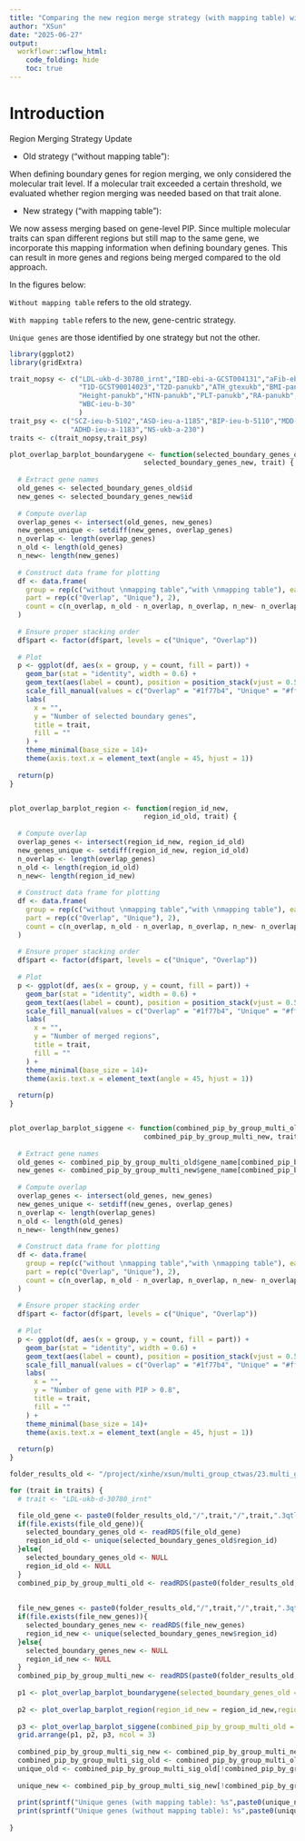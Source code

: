 ```yaml
---
title: "Comparing the new region merge strategy (with mapping table) with the old one (without mapping table)"
author: "XSun"
date: "2025-06-27"
output:
  workflowr::wflow_html:
    code_folding: hide
    toc: true
---
```


# Introduction

Region Merging Strategy Update

- Old strategy ("without mapping table"):

When defining boundary genes for region merging, we only considered the molecular trait level. If a molecular trait exceeded a certain threshold, we evaluated whether region merging was needed based on that trait alone.

- New strategy ("with mapping table"):

We now assess merging based on gene-level PIP. Since multiple molecular traits can span different regions but still map to the same gene, we incorporate this mapping information when defining boundary genes. This can result in more genes and regions being merged compared to the old approach.

In the figures below:

`Without mapping table` refers to the old strategy.

`With mapping table` refers to the new, gene-centric strategy.

`Unique genes` are those identified by one strategy but not the other.




```r
library(ggplot2)
library(gridExtra)

trait_nopsy <- c("LDL-ukb-d-30780_irnt","IBD-ebi-a-GCST004131","aFib-ebi-a-GCST006414","SBP-ukb-a-360",
                 "T1D-GCST90014023","T2D-panukb","ATH_gtexukb","BMI-panukb","HB-panukb",
                 "Height-panukb","HTN-panukb","PLT-panukb","RA-panukb","RBC-panukb",
                 "WBC-ieu-b-30"
                 )
trait_psy <- c("SCZ-ieu-b-5102","ASD-ieu-a-1185","BIP-ieu-b-5110","MDD-ieu-b-102","PD-ieu-b-7",
               "ADHD-ieu-a-1183","NS-ukb-a-230")
traits <- c(trait_nopsy,trait_psy)

plot_overlap_barplot_boundarygene <- function(selected_boundary_genes_old,
                                 selected_boundary_genes_new, trait) {
 
  # Extract gene names
  old_genes <- selected_boundary_genes_old$id
  new_genes <- selected_boundary_genes_new$id
  
  # Compute overlap
  overlap_genes <- intersect(old_genes, new_genes)
  new_genes_unique <- setdiff(new_genes, overlap_genes)
  n_overlap <- length(overlap_genes)
  n_old <- length(old_genes)
  n_new<- length(new_genes)
  
  # Construct data frame for plotting
  df <- data.frame(
    group = rep(c("without \nmapping table","with \nmapping table"), each = 2),
    part = rep(c("Overlap", "Unique"), 2),
    count = c(n_overlap, n_old - n_overlap, n_overlap, n_new- n_overlap)
  )
  
  # Ensure proper stacking order
  df$part <- factor(df$part, levels = c("Unique", "Overlap"))
  
  # Plot
  p <- ggplot(df, aes(x = group, y = count, fill = part)) +
    geom_bar(stat = "identity", width = 0.6) +
    geom_text(aes(label = count), position = position_stack(vjust = 0.5), color = "white", size = 5) +
    scale_fill_manual(values = c("Overlap" = "#1f77b4", "Unique" = "#ff7f0e")) +
    labs(
      x = "",
      y = "Number of selected boundary genes",
      title = trait,
      fill = ""
    ) +
    theme_minimal(base_size = 14)+ 
    theme(axis.text.x = element_text(angle = 45, hjust = 1))
  
  return(p)
}


plot_overlap_barplot_region <- function(region_id_new,
                                 region_id_old, trait) {
  
  # Compute overlap
  overlap_genes <- intersect(region_id_new, region_id_old)
  new_genes_unique <- setdiff(region_id_new, region_id_old)
  n_overlap <- length(overlap_genes)
  n_old <- length(region_id_old)
  n_new<- length(region_id_new)
  
  # Construct data frame for plotting
  df <- data.frame(
    group = rep(c("without \nmapping table","with \nmapping table"), each = 2),
    part = rep(c("Overlap", "Unique"), 2),
    count = c(n_overlap, n_old - n_overlap, n_overlap, n_new- n_overlap)
  )
  
  # Ensure proper stacking order
  df$part <- factor(df$part, levels = c("Unique", "Overlap"))
  
  # Plot
  p <- ggplot(df, aes(x = group, y = count, fill = part)) +
    geom_bar(stat = "identity", width = 0.6) +
    geom_text(aes(label = count), position = position_stack(vjust = 0.5), color = "white", size = 5) +
    scale_fill_manual(values = c("Overlap" = "#1f77b4", "Unique" = "#ff7f0e")) +
    labs(
      x = "",
      y = "Number of merged regions",
      title = trait,
      fill = ""
    ) +
    theme_minimal(base_size = 14)+ 
    theme(axis.text.x = element_text(angle = 45, hjust = 1))
  
  return(p)
}


plot_overlap_barplot_siggene <- function(combined_pip_by_group_multi_old,
                                 combined_pip_by_group_multi_new, trait) {
 
  # Extract gene names
  old_genes <- combined_pip_by_group_multi_old$gene_name[combined_pip_by_group_multi_old$combined_pip > 0.8]
  new_genes <- combined_pip_by_group_multi_new$gene_name[combined_pip_by_group_multi_new$combined_pip > 0.8]
  
  # Compute overlap
  overlap_genes <- intersect(old_genes, new_genes)
  new_genes_unique <- setdiff(new_genes, overlap_genes)
  n_overlap <- length(overlap_genes)
  n_old <- length(old_genes)
  n_new<- length(new_genes)
  
  # Construct data frame for plotting
  df <- data.frame(
    group = rep(c("without \nmapping table","with \nmapping table"), each = 2),
    part = rep(c("Overlap", "Unique"), 2),
    count = c(n_overlap, n_old - n_overlap, n_overlap, n_new- n_overlap)
  )
  
  # Ensure proper stacking order
  df$part <- factor(df$part, levels = c("Unique", "Overlap"))
  
  # Plot
  p <- ggplot(df, aes(x = group, y = count, fill = part)) +
    geom_bar(stat = "identity", width = 0.6) +
    geom_text(aes(label = count), position = position_stack(vjust = 0.5), color = "white", size = 5) +
    scale_fill_manual(values = c("Overlap" = "#1f77b4", "Unique" = "#ff7f0e")) +
    labs(
      x = "",
      y = "Number of gene with PIP > 0.8",
      title = trait,
      fill = ""
    ) +
    theme_minimal(base_size = 14)+ 
    theme(axis.text.x = element_text(angle = 45, hjust = 1))
  
  return(p)
}

```

```r

folder_results_old <- "/project/xinhe/xsun/multi_group_ctwas/23.multi_group_0515/snakemake_outputs/"

for (trait in traits) {
  # trait <- "LDL-ukb-d-30780_irnt"

  file_old_gene <- paste0(folder_results_old,"/",trait,"/",trait,".3qtls.thin1.shared_all.L5.regionmerge_selected_boundary_genes.RDS")
  if(file.exists(file_old_gene)){
    selected_boundary_genes_old <- readRDS(file_old_gene)
    region_id_old <- unique(selected_boundary_genes_old$region_id)
  }else{
    selected_boundary_genes_old <- NULL
    region_id_old <- NULL
  }
  combined_pip_by_group_multi_old <- readRDS(paste0(folder_results_old,trait,"/",trait,".3qtls.combined_pip_bytype_final.RDS"))
  
  
  file_new_genes <- paste0(folder_results_old,"/",trait,"/",trait,".3qtls.thin1.shared_all.L5.regionmerge_with_mappingtable_selected_boundary_genes.RDS")
  if(file.exists(file_new_genes)){
    selected_boundary_genes_new <- readRDS(file_new_genes)
    region_id_new <- unique(selected_boundary_genes_new$region_id)
  }else{
    selected_boundary_genes_new <- NULL
    region_id_new <- NULL
  }
  combined_pip_by_group_multi_new <- readRDS(paste0(folder_results_old,trait,"/",trait,".3qtls.combined_pip_rmmapping_bytype_final.RDS"))
  
  p1 <- plot_overlap_barplot_boundarygene(selected_boundary_genes_old = selected_boundary_genes_old, selected_boundary_genes_new = selected_boundary_genes_new, trait = trait)
  
  p2 <- plot_overlap_barplot_region(region_id_new = region_id_new,region_id_old = region_id_old, trait = trait)
  
  p3 <- plot_overlap_barplot_siggene(combined_pip_by_group_multi_old = combined_pip_by_group_multi_old, combined_pip_by_group_multi_new = combined_pip_by_group_multi_new,trait = trait)
  grid.arrange(p1, p2, p3, ncol = 3)
  
  combined_pip_by_group_multi_sig_new <- combined_pip_by_group_multi_new$gene_name[combined_pip_by_group_multi_new$combined_pip > 0.8]
  combined_pip_by_group_multi_sig_old <- combined_pip_by_group_multi_old$gene_name[combined_pip_by_group_multi_old$combined_pip > 0.8]
  unique_old <- combined_pip_by_group_multi_sig_old[!combined_pip_by_group_multi_sig_old %in% combined_pip_by_group_multi_sig_new]
  
  unique_new <- combined_pip_by_group_multi_sig_new[!combined_pip_by_group_multi_sig_new %in% combined_pip_by_group_multi_sig_old]
  
  print(sprintf("Unique genes (with mapping table): %s",paste0(unique_new,collapse = ", ")))
  print(sprintf("Unique genes (without mapping table): %s",paste0(unique_old,collapse = ", ")))
  
}


```